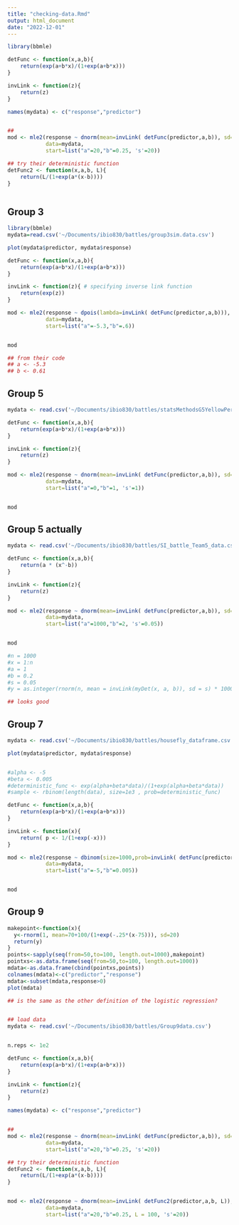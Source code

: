 ```yaml
---
title: "checking-data.Rmd"
output: html_document
date: "2022-12-01"
---
```


```r
library(bbmle)

detFunc <- function(x,a,b){
	return(exp(a+b*x)/(1+exp(a+b*x)))
}

invLink <- function(z){
	return(z)
}

names(mydata) <- c("response","predictor")


##
mod <- mle2(response ~ dnorm(mean=invLink( detFunc(predictor,a,b)), sd=s),
            data=mydata,
            start=list("a"=20,"b"=0.25, 's'=20))

## try their deterministic function
detFunc2 <- function(x,a,b, L){
	return(L/(1+exp(a*(x-b))))
}



```

## Group 3

```r
library(bbmle)
mydata=read.csv('~/Documents/ibio830/battles/group3sim.data.csv')

plot(mydata$predictor, mydata$response)

detFunc <- function(x,a,b){
	return(exp(a+b*x)/(1+exp(a+b*x)))
}

invLink <- function(z){ # specifying inverse link function
	return(exp(z))
}

mod <- mle2(response ~ dpois(lambda=invLink( detFunc(predictor,a,b))),
            data=mydata,
            start=list("a"=-5.3,"b"=.6))


mod

## from their code
## a <- -5.3
## b <- 0.61

```

## Group 5

```r
mydata <- read.csv('~/Documents/ibio830/battles/statsMethodsG5YellowPerchGrowthRate.csv')

detFunc <- function(x,a,b){
	return(exp(a+b*x)/(1+exp(a+b*x)))
}

invLink <- function(z){
	return(z)
}

mod <- mle2(response ~ dnorm(mean=invLink( detFunc(predictor,a,b)), sd=s),
            data=mydata,
            start=list("a"=0,"b"=1, 's'=1))


mod
```

## Group 5 actually

```r
mydata <- read.csv('~/Documents/ibio830/battles/SI_battle_Team5_data.csv')

detFunc <- function(x,a,b){
	return(a * (x^-b))
}

invLink <- function(z){
	return(z)
}

mod <- mle2(response ~ dnorm(mean=invLink( detFunc(predictor,a,b)), sd=s),
            data=mydata,
            start=list("a"=1000,"b"=2, 's'=0.05))


mod

#n = 1000
#x = 1:n
#a = 1
#b = 0.2
#s = 0.05
#y = as.integer(rnorm(n, mean = invLink(myDet(x, a, b)), sd = s) * 1000)

## looks good

```

## Group 7

```r
mydata <- read.csv('~/Documents/ibio830/battles/housefly_dataframe.csv')

plot(mydata$predictor, mydata$response)


#alpha <- -5
#beta <- 0.005
#deterministic_func <- exp(alpha+beta*data)/(1+exp(alpha+beta*data))
#sample <- rbinom(length(data), size=1e3 , prob=deterministic_func)

detFunc <- function(x,a,b){
	return(exp(a+b*x)/(1+exp(a+b*x)))
}

invLink <- function(x){
	return(	p <- 1/(1+exp(-x)))
}

mod <- mle2(response ~ dbinom(size=1000,prob=invLink( detFunc(predictor,a,b))),
            data=mydata,
            start=list("a"=-5,"b"=0.005))


mod


```

## Group 9

```r
makepoint<-function(x){
  y<-rnorm(1, mean=70+100/(1+exp(-.25*(x-75))), sd=20)
  return(y)
}
points<-sapply(seq(from=50,to=100, length.out=1000),makepoint)
pointxs<-as.data.frame(seq(from=50,to=100, length.out=1000))
mdata<-as.data.frame(cbind(pointxs,points))
colnames(mdata)<-c("predictor","response")
mdata<-subset(mdata,response>0)
plot(mdata)

## is the same as the other definition of the logistic regression?


## load data
mydata <- read.csv('~/Documents/ibio830/battles/Group9data.csv')


n.reps <- 1e2

detFunc <- function(x,a,b){
	return(exp(a+b*x)/(1+exp(a+b*x)))
}

invLink <- function(z){
	return(z)
}

names(mydata) <- c("response","predictor")


##
mod <- mle2(response ~ dnorm(mean=invLink( detFunc(predictor,a,b)), sd=s),
            data=mydata,
            start=list("a"=20,"b"=0.25, 's'=20))

## try their deterministic function
detFunc2 <- function(x,a,b, L){
	return(L/(1+exp(a*(x-b))))
}


mod <- mle2(response ~ dnorm(mean=invLink( detFunc2(predictor,a,b, L)), sd=s),
            data=mydata,
            start=list("a"=20,"b"=0.25, L = 100, 's'=20))


```


